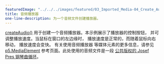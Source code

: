 ---
featuredImage: "../../../images/featured/03_Imported_Media-04_Create_Audio-thumbnail.jpg"
title: 音频播放器
one-line-description: 为一个音频文件创建播放器。
---

<a href="https://p5js.org/reference/#/p5/createAudio" target="_blank">createAudio()</a> 
用于创建一个音频播放器。本示例展示了播放器的控制按钮，
并可调整播放速度。当鼠标在窗口的左边缘时，
播放速度是正常的，而随着鼠标向右移动，
播放速度会变快。 有关使用音频播放器
等媒体元素的更多信息，请参见 
<a href="https://p5js.org/reference/#/p5.MediaElement" target="_blank">p5.MediaElement</a> 
参考页面。此处使用的音频文件是一段 
<a href="https://freesound.org/people/josefpres/sounds/711156/" target="_blank">公共版权的 Josef Pres 钢琴曲循环</a>。